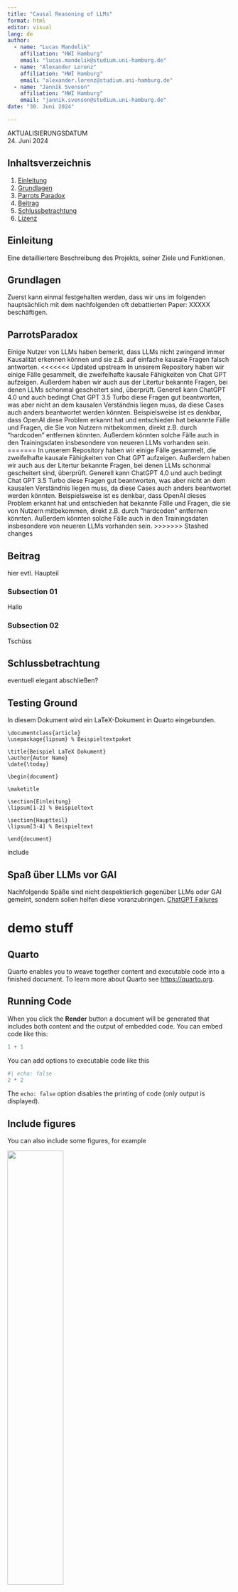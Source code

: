 ---
title: "Causal Reasoning of LLMs"
format: html 
editor: visual
lang: de
author: 
  - name: "Lucas Mandelik"
    affiliation: "HWI Hamburg"
    email: "lucas.mandelik@studium.uni-hamburg.de"
  - name: "Alexander Lorenz"
    affiliation: "HWI Hamburg"
    email: "alexander.lorenz@studium.uni-hamburg.de"
  - name: "Jannik Svenson"
    affiliation: "HWI Hamburg"
    email: "jannik.svenson@studium.uni-hamburg.de"
date: "30. Juni 2024"

---
<!-- format: pptx -->
AKTUALISIERUNGSDATUM <br>
24. Juni 2024


## Inhaltsverzeichnis
1. [Einleitung](#einleitung)
2. [Grundlagen](#grundlagen)
3. [Parrots Paradox](#parrotsparadox)
4. [Beitrag](#beitrag)
5. [Schlussbetrachtung](#schlussbetrachtung)
6. [Lizenz](#lizenz)

## Einleitung
Eine detailliertere Beschreibung des Projekts, seiner Ziele und Funktionen.

## Grundlagen
Zuerst kann einmal festgehalten werden, dass wir uns im folgenden hauptsächlich mit dem nachfolgenden oft debattierten Paper: XXXXX beschäftigen.

## ParrotsParadox
Einige Nutzer von LLMs haben bemerkt, dass LLMs nicht zwingend immer Kausalität erkennen können und sie z.B. auf einfache kausale Fragen falsch antworten.
<<<<<<< Updated upstream
In unserem Repository haben wir einige Fälle gesammelt, die zweifelhafte kausale Fähigkeiten von Chat GPT aufzeigen. Außerdem haben wir auch aus der Litertur bekannte Fragen, bei denen LLMs schonmal gescheitert sind, überprüft. Generell kann ChatGPT 4.0 und auch bedingt Chat GPT 3.5 Turbo diese Fragen gut beantworten, was aber nicht an dem kausalen Verständnis liegen muss, da diese Cases auch anders beantwortet werden könnten. Beispielsweise ist es denkbar, dass OpenAI diese Problem erkannt hat und entschieden hat bekannte Fälle und Fragen, die Sie von Nutzern mitbekommen, direkt z.B. durch "hardcoden" entfernen könnten. Außerdem könnten solche Fälle auch in den Trainingsdaten insbesondere von neueren LLMs vorhanden sein.
=======
In unserem Repository haben wir einige Fälle gesammelt, die zweifelhafte kausale Fähigkeiten von Chat GPT aufzeigen. Außerdem haben wir auch aus der Litertur bekannte Fragen, bei denen LLMs schonmal gescheitert sind, überprüft. Generell kann ChatGPT 4.0 und auch bedingt Chat GPT 3.5 Turbo diese Fragen gut beantworten, was aber nicht an dem kausalen Verständnis liegen muss, da diese Cases auch anders beantwortet werden könnten. Beispielsweise ist es denkbar, dass OpenAI dieses Problem erkannt hat und entschieden hat bekannte Fälle und Fragen, die sie von Nutzern mitbekommen, direkt z.B. durch "hardcoden" entfernen könnten. Außerdem könnten solche Fälle auch in den Trainingsdaten insbesondere von neueren LLMs vorhanden sein.
>>>>>>> Stashed changes

## Beitrag
hier evtl. Haupteil

### Subsection 01

Hallo

### Subsection 02

Tschüss

## Schlussbetrachtung
eventuell elegant abschließen?


## Testing Ground
In diesem Dokument wird ein LaTeX-Dokument in Quarto eingebunden.

```{verbatim}
\documentclass{article}
\usepackage{lipsum} % Beispieltextpaket

\title{Beispiel LaTeX Dokument}
\author{Autor Name}
\date{\today}

\begin{document}

\maketitle

\section{Einleitung}
\lipsum[1-2] % Beispieltext

\section{Hauptteil}
\lipsum[3-4] % Beispieltext

\end{document}
```

{include, file="latex_files/test.tex", raw=true}


\begin{tabular}{|l|l|}\hline
Age & Frequency \\ \hline
18--25  & 15 \\
26--35  & 33 \\
36--45  & 22 \\ \hline
\end{tabular}


## Spaß über LLMs vor GAI
Nachfolgende Späße sind nicht despektierlich gegenüber LLMs oder GAI gemeint, sondern sollen helfen diese voranzubringen.
[ChatGPT Failures](https://github.com/giuven95/chatgpt-failures.git)

# demo stuff


\vspace{30pt}
## Quarto

Quarto enables you to weave together content and executable code into a finished document. To learn more about Quarto see <https://quarto.org>.

## Running Code

When you click the **Render** button a document will be generated that includes both content and the output of embedded code. You can embed code like this:

```{r}
1 + 1
```


You can add options to executable code like this

```{r}
#| echo: false
2 * 2
```

The `echo: false` option disables the printing of code (only output is displayed).


## Include figures

You can also include some figures, for example 

![](figures/logo.png){width=50%}


## Load data 

You can load data using relative paths. Here we load data from the subdirectory `data`

```{r}
load("data/experiment_data_counterfactual.rda")
head(df)
```


## Load R code 


```{r}
# Load the R code in the file `R/my_function.R"
source("R/my_function.R")

set.seed(1234)
x <- draw(10)
print(x)
```
<!-- Text -->

